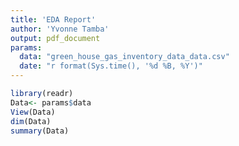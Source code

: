 ```yaml
---
title: 'EDA Report'
author: 'Yvonne Tamba'
output: pdf_document
params:
  data: "green_house_gas_inventory_data_data.csv"
  date: "r format(Sys.time(), '%d %B, %Y')"
---
```



```r
library(readr)
Data<- params$data
View(Data)
dim(Data)
summary(Data)
```
